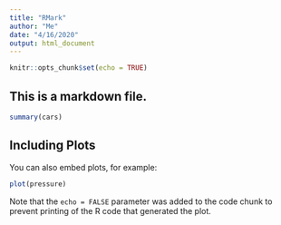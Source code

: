 ```yaml
---
title: "RMark"
author: "Me"
date: "4/16/2020"
output: html_document
---
```


```r
knitr::opts_chunk$set(echo = TRUE)
```

## This is a markdown file.

```r
summary(cars)
```

## Including Plots

You can also embed plots, for example:

```r
plot(pressure)
```

Note that the `echo = FALSE` parameter was added to the code chunk to prevent printing of the R code that generated the plot.
